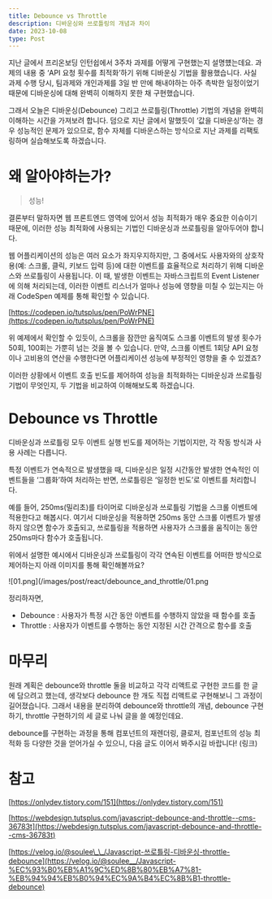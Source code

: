 ```yaml
---
title: Debounce vs Throttle
description: 디바운싱와 쓰로틀링의 개념과 차이
date: 2023-10-08
type: Post
---
```


지난 글에서 프리온보딩 인턴쉽에서 3주차 과제를 어떻게 구현했는지 설명헀는데요. 과제의 내용 중 ‘API 요청 횟수를 최적화’하기 위해 디바운싱 기법을 활용했습니다. 사실 과제 수행 당시, 팀과제와 개인과제를 3일 반 만에 해내야하는 아주 촉박한 일정이었기 때문에 디바운싱에 대해 완벽히 이해하지 못한 채 구현했습니다.

그래서 오늘은 디바운싱(Debounce) 그리고 쓰로틀링(Throttle) 기법의 개념을 완벽히 이해하는 시간을 가져보려 합니다. 덤으로 지난 글에서 말했듯이 ‘값을 디바운싱’하는 경우 성능적인 문제가 있으므로, 함수 자체를 디바운스하는 방식으로 지난 과제를 리팩토링하며 실습해보도록 하겠습니다.

# 왜 알아야하는가?

> 성능!

결론부터 말하자면 웹 프론트엔드 영역에 있어서 성능 최적화가 매우 중요한 이슈이기 때문에, 이러한 성능 최적화에 사용되는 기법인 디바운싱과 쓰로틀링을 알아두어야 합니다.

웹 어플리케이션의 성능은 여러 요소가 좌지우지하지만, 그 중에서도 사용자와의 상호작용(예: 스크롤, 클릭, 키보드 입력 등)에 대한 이벤트를 효율적으로 처리하기 위해 디바운스와 쓰로틀링이 사용됩니다. 이 때, 발생한 이벤트는 자바스크립트의 Event Listener에 의해 처리되는데, 이러한 이벤트 리스너가 얼마나 성능에 영향을 미칠 수 있는지는 아래 CodeSpen 예제를 통해 확인할 수 있습니다.

[https://codepen.io/tutsplus/pen/PoWrPNE](https://codepen.io/tutsplus/pen/PoWrPNE)

위 예제에서 확인할 수 있듯이, 스크롤을 잠깐만 움직여도 스크롤 이벤트의 발생 횟수가 50회, 100회는 가뿐히 넘는 것을 볼 수 있습니다. 만약, 스크롤 이벤트 1회당 API 요청이나 고비용의 연산을 수행한다면 어플리케이션 성능에 부정적인 영향을 줄 수 있겠죠?

이러한 상황에서 이벤트 호출 빈도를 제어하여 성능을 최적화하는 디바운싱과 쓰로틀링 기법이 무엇인지, 두 기법을 비교하여 이해해보도록 하겠습니다.

# Debounce vs Throttle

디바운싱과 쓰로틀링 모두 이벤트 실행 빈도를 제어하는 기법이지만, 각 작동 방식과 사용 사례는 다릅니다.

특정 이벤트가 연속적으로 발생했을 때, 디바운싱은 일정 시간동안 발생한 연속적인 이벤트들을 ‘그룹화’하여 처리하는 반면, 쓰로틀링은 ‘일정한 빈도’로 이벤트를 처리합니다.

예를 들어, 250ms(밀리초)를 타이머로 디바운싱과 쓰로틀링 기법을 스크롤 이벤트에 적용한다고 해봅시다. 여기서 디바운싱을 적용하면 250ms 동안 스크롤 이벤트가 발생하지 않으면 함수가 호출되고, 쓰로틀링을 적용하면 사용자가 스크롤을 움직이는 동안 250ms마다 함수가 호출됩니다.

위에서 설명한 예시에서 디바운싱과 쓰로틀링이 각각 연속된 이벤트를 어떠한 방식으로 제어하는지 아래 이미지를 통해 확인해볼까요?

![01.png](/images/post/react/debounce_and_throttle/01.png

정리하자면,

- Debounce : 사용자가 특정 시간 동안 이벤트를 수행하지 않았을 때 함수를 호출
- Throttle : 사용자가 이벤트를 수행하는 동안 지정된 시간 간격으로 함수를 호출

# 마무리

원래 계획은 debounce와 throttle 둘을 비교하고 각각 리액트로 구현한 코드를 한 글에 담으려고 했는데, 생각보다 debounce 한 개도 직접 리액트로 구현해보니 그 과정이 길어졌습니다. 그래서 내용을 분리하여 debounce와 throttle의 개념, debounce 구현하기, throttle 구현하기의 세 글로 나눠 글을 쓸 예정인데요.

debounce를 구현하는 과정을 통해 컴포넌트의 재렌더링, 클로저, 컴포넌트의 성능 최적화 등 다양한 것을 얻어가실 수 있으니, 다음 글도 이어서 봐주시길 바랍니다! (링크)

# 참고

[https://onlydev.tistory.com/151](https://onlydev.tistory.com/151)

[https://webdesign.tutsplus.com/javascript-debounce-and-throttle--cms-36783t](https://webdesign.tutsplus.com/javascript-debounce-and-throttle--cms-36783t)

[https://velog.io/@soulee\_\_/Javascript-쓰로틀링-디바운싱-throttle-debounce](https://velog.io/@soulee__/Javascript-%EC%93%B0%EB%A1%9C%ED%8B%80%EB%A7%81-%EB%94%94%EB%B0%94%EC%9A%B4%EC%8B%B1-throttle-debounce)

